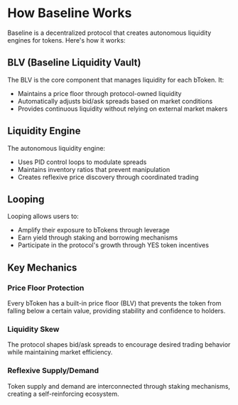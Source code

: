 # How Baseline Works

Baseline is a decentralized protocol that creates autonomous liquidity engines for tokens. Here's how it works:

## BLV (Baseline Liquidity Vault)

The BLV is the core component that manages liquidity for each bToken. It:

- Maintains a price floor through protocol-owned liquidity
- Automatically adjusts bid/ask spreads based on market conditions
- Provides continuous liquidity without relying on external market makers

## Liquidity Engine

The autonomous liquidity engine:

- Uses PID control loops to modulate spreads
- Maintains inventory ratios that prevent manipulation
- Creates reflexive price discovery through coordinated trading

## Looping

Looping allows users to:

- Amplify their exposure to bTokens through leverage
- Earn yield through staking and borrowing mechanisms
- Participate in the protocol's growth through YES token incentives

## Key Mechanics

### Price Floor Protection
Every bToken has a built-in price floor (BLV) that prevents the token from falling below a certain value, providing stability and confidence to holders.

### Liquidity Skew
The protocol shapes bid/ask spreads to encourage desired trading behavior while maintaining market efficiency.

### Reflexive Supply/Demand
Token supply and demand are interconnected through staking mechanisms, creating a self-reinforcing ecosystem. 